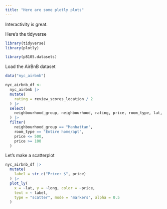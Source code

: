 ```yaml
---
title: "Here are some plotly plots"
---
```


Interactivity is great. 

Here's the tidyverse

```r
library(tidyverse)
library(plotly)

library(p8105.datasets)
```


Load the AirBnB dataset

```r
data("nyc_airbnb") 

nyc_airbnb_df <-
  nyc_airbnb |> 
  mutate(
    rating = review_scores_location / 2
  ) |> 
  select(
    neighbourhood_group, neighbourhood, rating, price, room_type, lat, long
  ) |> 
  filter(
    neighbourhood_group == "Manhattan", 
    room_type == "Entire home/apt", 
    price <= 500,
    price >= 100
  )
```


Let's make a scatterplot

```r
nyc_airbnb_df |> 
  mutate(
    label = str_c("Price: $", price) 
  ) |> 
  plot_ly(
    x = ~lat, y = ~long, color = ~price,
    text = ~ label,
    type = "scatter", mode = "markers", alpha = 0.5
  )
```

